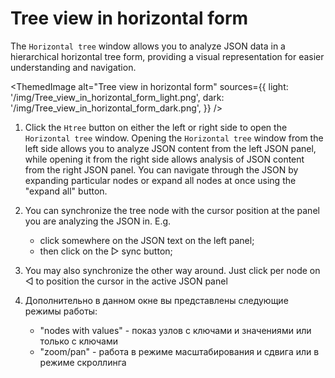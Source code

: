 # Tree view in horizontal form

The `Horizontal tree` window allows you to analyze JSON data in a hierarchical horizontal tree form,
providing a visual representation for easier understanding and navigation.


<ThemedImage
    alt="Tree view in horizontal form"
    sources={{
        light: '/img/Tree_view_in_horizontal_form_light.png',
        dark: '/img/Tree_view_in_horizontal_form_dark.png',
    }}
/>

1. Click the `Htree` button on either the left or right side to open the `Horizontal tree` window.
    Opening the `Horizontal tree` window from the left side allows you to analyze JSON content from the left JSON panel,
    while opening it from the right side allows analysis of JSON content from the right JSON panel.
    You can navigate through the JSON by expanding particular nodes or expand all nodes at once using the "expand all" button.

2. You can synchronize the tree node with the cursor position at the panel you are analyzing the JSON in. E.g.
    - click somewhere on the JSON text on the left panel;
    - then click on the ▷ sync button;

3. You may also synchronize the other way around. Just click per node on ◁ to position the cursor in the active JSON panel

4. Дополнительно в данном окне вы представлены следующие режимы работы:
    - "nodes with values" - показ узлов с ключами и значениями или только с ключами
    - "zoom/pan" - работа в режиме масштабирования и сдвига или в режиме скроллинга



